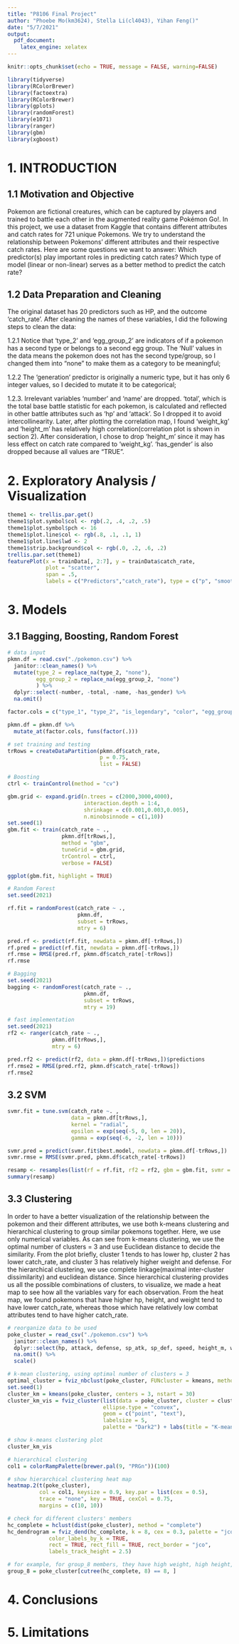 ```yaml
---
title: "P8106 Final Project"
author: "Phoebe Mo(km3624), Stella Li(cl4043), Yihan Feng()"
date: "5/7/2021"
output:
  pdf_document:
    latex_engine: xelatex
---
```


```r
knitr::opts_chunk$set(echo = TRUE, message = FALSE, warning=FALSE)
```


```r
library(tidyverse)
library(RColorBrewer)
library(factoextra)
library(RColorBrewer)
library(gplots)
library(randomForest)
library(e1071)
library(ranger)
library(gbm)
library(xgboost)
```

# 1. INTRODUCTION

## 1.1 Motivation and Objective

Pokemon are fictional creatures, which can be captured by players and trained to battle each other in the augmented reality game Pokémon Go!. In this project, we use a dataset from Kaggle that contains different attributes and catch rates for 721 unique Pokemons. We try to understand the relationship between Pokemons' different attributes and their respective catch rates. Here are some questions we want to answer: Which predictor(s) play important roles in predicting catch rates? Which type of model (linear or non-linear) serves as a better method to predict the catch rate?

## 1.2 Data Preparation and Cleaning

The original dataset has 20 predictors such as HP, and the outcome 'catch_rate'. After cleaning the names of these variables, I did the following steps to clean the data:

1.2.1 Notice that 'type_2' and 'egg_group_2' are indicators of if a pokemon has a second type or belongs to a second egg group. The 'Null' values in the data means the pokemon does not has the second type/group, so I changed them into "none" to make them as a category to be meaningful;

1.2.2 The 'generation' predictor is originally a numeric type, but it has only 6 integer values, so I decided to mutate it to be categorical;

1.2.3. Irrelevant variables 'number' and 'name' are dropped. 'total', which is the total base battle statistic for each pokemon, is calculated and reflected in other battle attributes such as 'hp' and 'attack'. So I dropped it to avoid intercollinearity. Later, after plotting the correlation map, I found 'weight_kg' and 'height_m' has relatively high correlation(correlation plot is shown in section 2). After consideration,  I chose to drop 'height_m' since it may has less effect on catch rate compared to 'weight_kg'. 'has_gender' is also dropped because all values are "TRUE".


# 2. Exploratory Analysis / Visualization

```r
theme1 <- trellis.par.get()
theme1$plot.symbol$col <- rgb(.2, .4, .2, .5) 
theme1$plot.symbol$pch <- 16
theme1$plot.line$col <- rgb(.8, .1, .1, 1) 
theme1$plot.line$lwd <- 2 
theme1$strip.background$col <- rgb(.0, .2, .6, .2) 
trellis.par.set(theme1)
featurePlot(x = trainData[, 2:7], y = trainData$catch_rate,
            plot = "scatter",
            span = .5,
            labels = c("Predictors","catch_rate"), type = c("p", "smooth"), layout = c(2,3))
```

# 3. Models

## 3.1 Bagging, Boosting, Random Forest

```r
# data input
pkmn.df = read.csv("./pokemon.csv") %>%
  janitor::clean_names() %>%
  mutate(type_2 = replace_na(type_2, "none"),
         egg_group_2 = replace_na(egg_group_2, "none")
         ) %>%
  dplyr::select(-number, -total, -name, -has_gender) %>%
  na.omit()

factor.cols = c("type_1", "type_2", "is_legendary", "color", "egg_group_1", "egg_group_2", "has_mega_evolution", "body_style")

pkmn.df = pkmn.df %>% 
  mutate_at(factor.cols, funs(factor(.)))

# set training and testing
trRows = createDataPartition(pkmn.df$catch_rate,
                             p = 0.75,
                             list = FALSE)
```


```r
# Boosting
ctrl <- trainControl(method = "cv") 

gbm.grid <- expand.grid(n.trees = c(2000,3000,4000),
                        interaction.depth = 1:4,
                        shrinkage = c(0.001,0.003,0.005),
                        n.minobsinnode = c(1,10))
set.seed(1)
gbm.fit <- train(catch_rate ~ ., 
                 pkmn.df[trRows,], 
                 method = "gbm",
                 tuneGrid = gbm.grid,
                 trControl = ctrl,
                 verbose = FALSE)

ggplot(gbm.fit, highlight = TRUE)
```

```r
# Random Forest
set.seed(2021)

rf.fit = randomForest(catch_rate ~ .,
                      pkmn.df,
                      subset = trRows,
                      mtry = 6)

pred.rf <- predict(rf.fit, newdata = pkmn.df[-trRows,])
rf.pred = predict(rf.fit, newdata = pkmn.df[-trRows,])
rf.rmse = RMSE(pred.rf, pkmn.df$catch_rate[-trRows])
rf.rmse

# Bagging
set.seed(2021)
bagging <- randomForest(catch_rate ~ .,
                        pkmn.df,
                        subset = trRows,
                        mtry = 19)

# fast implementation
set.seed(2021)
rf2 <- ranger(catch_rate ~ .,
              pkmn.df[trRows,],
              mtry = 6) 

pred.rf2 <- predict(rf2, data = pkmn.df[-trRows,])$predictions
rf.rmse2 = RMSE(pred.rf2, pkmn.df$catch_rate[-trRows])
rf.rmse2
```

## 3.2 SVM

```r
svmr.fit = tune.svm(catch_rate ~. ,
                    data = pkmn.df[trRows,],
                    kernel = "radial",
                    epsilon = exp(seq(-5, 0, len = 20)),
                    gamma = exp(seq(-6, -2, len = 10)))

svmr.pred = predict(svmr.fit$best.model, newdata = pkmn.df[-trRows,])
svmr.rmse = RMSE(svmr.pred, pkmn.df$catch_rate[-trRows])
```

```r
resamp <- resamples(list(rf = rf.fit, rf2 = rf2, gbm = gbm.fit, svmr = svmr.fit))
summary(resamp)
```

## 3.3 Clustering

In order to have a better visualization of the relationship between the pokemon and their different attributes, we use both k-means clustering and hierarchical clustering to group similar pokemons together. Here, we use only numerical variables.
As can see from k-means clustering, we use the optimal number of clusters = 3 and use Euclidean distance to decide the similarity. From the plot briefly, cluster 1 tends to has lower hp, cluster 2 has lower catch_rate, and cluster 3 has relatively higher weight and defense.
For the hierarchical clustering, we use complete linkage(maximal inter-cluster dissimilarity) and euclidean distance. Since hierarchical clustering provides us all the possible combinations of clusters, to visualize, we made a heat map to see how all the variables vary for each observation. From the heat map, we found pokemons that have higher hp, height, and weight tend to have lower catch_rate, whereas those which have relatively low combat attributes tend to have higher catch_rate.

```r
# reorganize data to be used
poke_cluster = read_csv("./pokemon.csv") %>%
  janitor::clean_names() %>%
  dplyr::select(hp, attack, defense, sp_atk, sp_def, speed, height_m, weight_kg, catch_rate) %>%
  na.omit() %>%
  scale()

# k-mean clustering, using optimal number of clusters = 3
optimal_cluster = fviz_nbclust(poke_cluster, FUNcluster = kmeans, method = "silhouette")
set.seed(1)
cluster_km = kmeans(poke_cluster, centers = 3, nstart = 30)
cluster_km_vis = fviz_cluster(list(data = poke_cluster, cluster = cluster_km$cluster),
                              ellipse.type = "convex",
                              geom = c("point", "text"),
                              labelsize = 5,
                              palette = "Dark2") + labs(title = "K-means Clustering")

# show k-means clustering plot
cluster_km_vis

# hierarchical clustering
col1 = colorRampPalette(brewer.pal(9, "PRGn"))(100)

# show hierarchical clustering heat map
heatmap.2(t(poke_cluster),
          col = col1, keysize = 0.9, key.par = list(cex = 0.5),
          trace = "none", key = TRUE, cexCol = 0.75,
          margins = c(10, 10))

# check for different clusters' members
hc_complete = hclust(dist(poke_cluster), method = "complete")
hc_dendrogram = fviz_dend(hc_complete, k = 8, cex = 0.3, palette = "jco",
             color_labels_by_k = TRUE,
             rect = TRUE, rect_fill = TRUE, rect_border = "jco",
             labels_track_height = 2.5)

# for example, for group_8 members, they have high weight, high height, high hp, and have other high attributes relatively
group_8 = poke_cluster[cutree(hc_complete, 8) == 8, ]
```

# 4. Conclusions

# 5. Limitations
